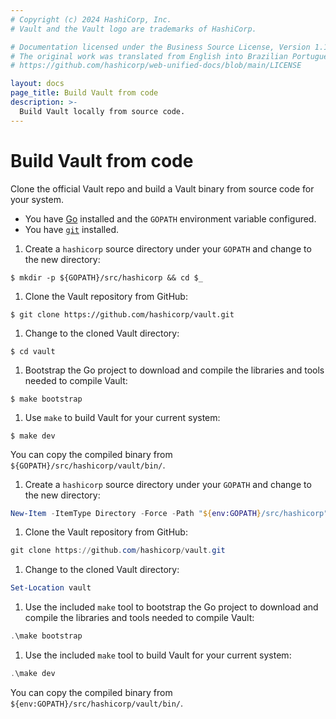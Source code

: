 ```yaml
---
# Copyright (c) 2024 HashiCorp, Inc.
# Vault and the Vault logo are trademarks of HashiCorp.

# Documentation licensed under the Business Source License, Version 1.1.
# The original work was translated from English into Brazilian Portuguese.
# https://github.com/hashicorp/web-unified-docs/blob/main/LICENSE

layout: docs
page_title: Build Vault from code
description: >-
  Build Vault locally from source code.
---
```


# Build Vault from code

Clone the official Vault repo and build a Vault binary from source code for your
system.

<Tip title="Assumptions">

- You have [Go](https://golang.org) installed and the `GOPATH` environment
  variable configured.
- You have [`git`](https://www.git-scm.com/) installed.

</Tip>

<Tabs>

<Tab heading="Linux shell" group="nix">

1. Create a `hashicorp` source directory under your `GOPATH` and change to the
   new directory:

  ```shell-session
  $ mkdir -p ${GOPATH}/src/hashicorp && cd $_
  ```

1. Clone the Vault repository from GitHub:
  ```shell-session
  $ git clone https://github.com/hashicorp/vault.git
  ```

1. Change to the cloned Vault directory:
  ```shell-session
  $ cd vault
  ```

1. Bootstrap the Go project to download and compile the libraries and tools
   needed to compile Vault:
  ```shell-session
  $ make bootstrap
  ```

1. Use `make` to build Vault for your current system:
  ```shell-session
  $ make dev
  ```

  You can copy the compiled binary from `${GOPATH}/src/hashicorp/vault/bin/`.

</Tab>

<Tab heading="Powershell" group="ps">

1. Create a `hashicorp` source directory under your `GOPATH` and change to the
   new directory:

  ```powershell
  New-Item -ItemType Directory -Force -Path "${env:GOPATH}/src/hashicorp" | Set-Location
  ```

1. Clone the Vault repository from GitHub:

  ```powershell
  git clone https://github.com/hashicorp/vault.git
  ```

1. Change to the cloned Vault directory:

  ```powershell
  Set-Location vault
  ```

1. Use the included `make` tool to bootstrap the Go project to download and
   compile the libraries and tools needed to compile Vault:

  ```powershell
  .\make bootstrap
  ```

1. Use the included `make` tool to build Vault for your current system:

  ```powershell
  .\make dev
  ```

  You can copy the compiled binary from `${env:GOPATH}/src/hashicorp/vault/bin/`.

</Tab>

</Tabs>
